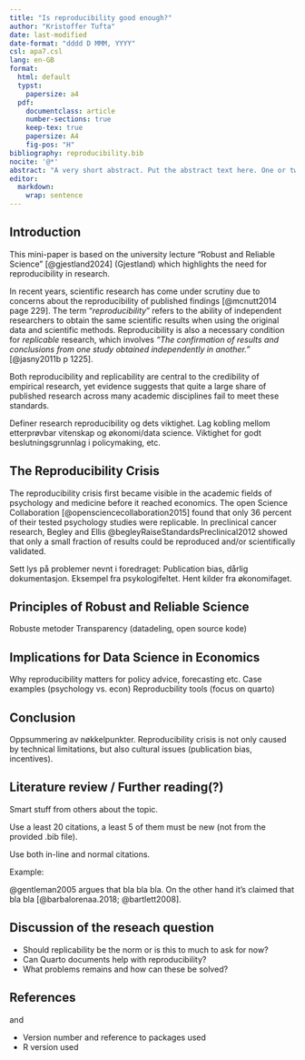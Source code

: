 ```yaml
---
title: "Is reproducibility good enough?"
author: "Kristoffer Tufta"
date: last-modified
date-format: "dddd D MMM, YYYY"
csl: apa7.csl
lang: en-GB
format:
  html: default
  typst:
    papersize: a4
  pdf:
    documentclass: article
    number-sections: true
    keep-tex: true
    papersize: A4
    fig-pos: "H"
bibliography: reproducibility.bib
nocite: '@*'
abstract: "A very short abstract. Put the abstract text here. One or two paragraphs summarising what follows below."
editor: 
  markdown: 
    wrap: sentence
---
```


## Introduction

This mini-paper is based on the university lecture "Robust and Reliable Science" [@gjestland2024] (Gjestland) which highlights the need for reproducibility in research.

In recent years, scientific research has come under scrutiny due to concerns about the reproducibility of published findings [@mcnutt2014 page 229].
The term "*reproducibility*" refers to the ability of independent researchers to obtain the same scientific results when using the original data and scientific methods.
Reproducibility is also a necessary condition for *replicable* research, which involves *"The confirmation of results and conclusions from one study obtained independently in another."* [@jasny2011b p 1225].

Both reproducibility and replicability are central to the credibility of empirical research, yet evidence suggests that quite a large share of published research across many academic disciplines fail to meet these standards.

Definer research reproducibility og dets viktighet.
Lag kobling mellom etterprøvbar vitenskap og økonomi/data science.
Viktighet for godt beslutningsgrunnlag i policymaking, etc.

## The Reproducibility Crisis

The reproducibility crisis first became visible in the academic fields of psychology and medicine before it reached economics.
The open Science Collaboration [@opensciencecollaboration2015] found that only 36 percent of their tested psychology studies were replicable.
In preclinical cancer research, Begley and Ellis @begleyRaiseStandardsPreclinical2012 showed that only a small fraction of results could be reproduced and/or scientifically validated.

Sett lys på problemer nevnt i foredraget: Publication bias, dårlig dokumentasjon.
Eksempel fra psykologifeltet.
Hent kilder fra økonomifaget.

## Principles of Robust and Reliable Science

Robuste metoder Transparency (datadeling, open source kode)

## Implications for Data Science in Economics

Why reproducibility matters for policy advice, forecasting etc.
Case examples (psychology vs. econ) Reproducbility tools (focus on quarto)

## Conclusion

Oppsummering av nøkkelpunkter.
Reproducibility crisis is not only caused by technical limitations, but also cultural issues (publication bias, incentives).

## Literature review / Further reading(?)

Smart stuff from others about the topic.

Use a least 20 citations, a least 5 of them must be new (not from the provided .bib file).

Use both in-line and normal citations.

Example:

@gentleman2005 argues that bla bla bla.
On the other hand it's claimed that bla bla [@barbalorenaa.2018; @bartlett2008].

## Discussion of the reseach question

-   Should replicability be the norm or is this to much to ask for now?
-   Can Quarto documents help with reproducibility?
-   What problems remains and how can these be solved?

## References

and

-   Version number and reference to packages used
-   R version used
